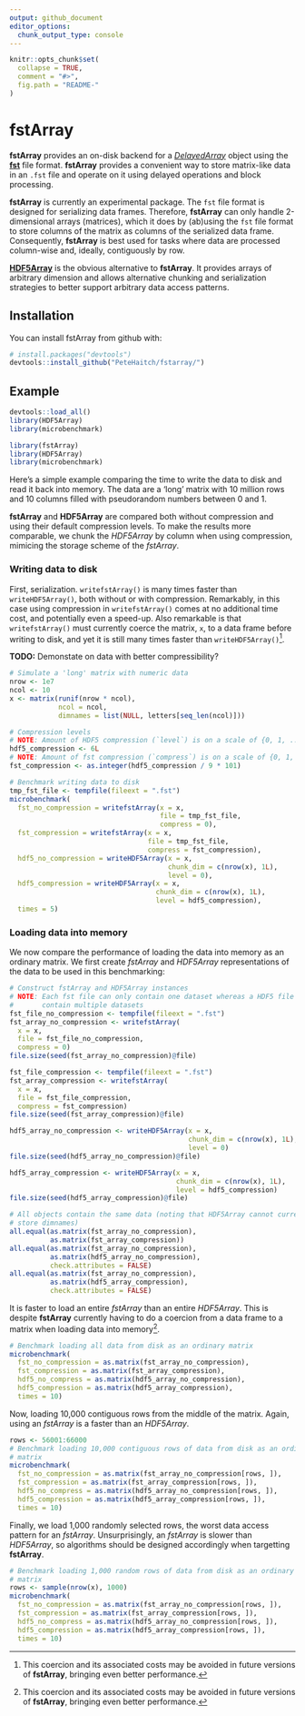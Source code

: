 ```yaml
---
output: github_document
editor_options: 
  chunk_output_type: console
---
```


<!-- README.md is generated from README.Rmd. Please edit that file -->

```r
knitr::opts_chunk$set(
  collapse = TRUE,
  comment = "#>",
  fig.path = "README-"
)
```

# fstArray

**fstArray** provides an on-disk backend for a
[_DelayedArray_](http://bioconductor.org/packages/DelayedArray/) object using 
the [**fst**](https://cran.r-project.org/package=fst) file format. **fstArray** 
provides a convenient way to store matrix-like data in an `.fst` file and 
operate on it using delayed operations and block processing.

**fstArray** is currently an experimental package.  The `fst` file format is 
designed for serializing data frames. Therefore, **fstArray** can only handle 
2-dimensional arrays (matrices), which it does by (ab)using the `fst` file 
format to store columns of the matrix as columns of the serialized data frame. 
Consequently, **fstArray** is best used for tasks where data are processed 
column-wise and, ideally, contiguously by row.

[**HDF5Array**](http://bioconductor.org/packages/HDF5Array/) is the obvious 
alternative to **fstArray**. It provides arrays of arbitrary dimension and 
allows alternative chunking and serialization strategies to better support 
arbitrary data access patterns.

## Installation

You can install fstArray from github with:

```r
# install.packages("devtools")
devtools::install_github("PeteHaitch/fstarray/")
```

## Example

```r
devtools::load_all()
library(HDF5Array)
library(microbenchmark)
```

```r
library(fstArray)
library(HDF5Array)
library(microbenchmark)
```

Here's a simple example comparing the time to write the data to disk and read 
it back into memory. The data are a 'long' matrix with 10 million rows and 
10 columns filled with pseudorandom numbers between 0 and 1.

**fstArray** and **HDF5Array** are compared both without compression and using 
their default compression levels. To make the results more comparable, we chunk 
the *HDF5Array* by column when using compression, mimicing the storage scheme 
of the *fstArray*.

### Writing data to disk

First, serialization. `writefstArray()` is many times faster than 
`writeHDF5Array()`, both without or with compression. Remarkably, in this case 
using compression in `writefstArray()` comes at no additional time cost, and 
potentially even a speed-up. Also remarkable is that `writefstArray()` must currently coerce the matrix, `x`, to a data frame before writing to disk, and 
yet it is still many times faster than `writeHDF5Array()`[^coercion].

[^coercion]: This coercion and its associated costs may be avoided in future versions of **fstArray**, bringing even better performance.

**TODO:** Demonstate on data with better compressibility?

```r
# Simulate a 'long' matrix with numeric data
nrow <- 1e7
ncol <- 10
x <- matrix(runif(nrow * ncol), 
            ncol = ncol, 
            dimnames = list(NULL, letters[seq_len(ncol)]))

# Compression levels
# NOTE: Amount of HDF5 compression (`level`) is on a scale of {0, 1, ..., 9}
hdf5_compression <- 6L
# NOTE: Amount of fst compression (`compress`) is on a scale of {0, 1, ..., 100}
fst_compression <- as.integer(hdf5_compression / 9 * 101)

# Benchmark writing data to disk
tmp_fst_file <- tempfile(fileext = ".fst")
microbenchmark(
  fst_no_compression = writefstArray(x = x, 
                                     file = tmp_fst_file,
                                     compress = 0),
  fst_compression = writefstArray(x = x, 
                                  file = tmp_fst_file,
                                  compress = fst_compression),
  hdf5_no_compression = writeHDF5Array(x = x, 
                                       chunk_dim = c(nrow(x), 1L),
                                       level = 0),
  hdf5_compression = writeHDF5Array(x = x, 
                                    chunk_dim = c(nrow(x), 1L),
                                    level = hdf5_compression),
  times = 5)
```

### Loading data into memory

We now compare the performance of loading the data into memory as an ordinary
matrix. We first create *fstArray* and *HDF5Array* representations of the data
to be used in this benchmarking:

```r
# Construct fstArray and HDF5Array instances
# NOTE: Each fst file can only contain one dataset whereas a HDF5 file can 
#       contain multiple datasets
fst_file_no_compression <- tempfile(fileext = ".fst")
fst_array_no_compression <- writefstArray(
  x = x,
  file = fst_file_no_compression,
  compress = 0)
file.size(seed(fst_array_no_compression)@file)

fst_file_compression <- tempfile(fileext = ".fst")
fst_array_compression <- writefstArray(
  x = x,
  file = fst_file_compression,
  compress = fst_compression)
file.size(seed(fst_array_compression)@file)

hdf5_array_no_compression <- writeHDF5Array(x = x,
                                            chunk_dim = c(nrow(x), 1L),
                                            level = 0)
file.size(seed(hdf5_array_no_compression)@file)

hdf5_array_compression <- writeHDF5Array(x = x,
                                         chunk_dim = c(nrow(x), 1L),
                                         level = hdf5_compression)
file.size(seed(hdf5_array_compression)@file)

# All objects contain the same data (noting that HDF5Array cannot currently 
# store dimnames)
all.equal(as.matrix(fst_array_no_compression), 
          as.matrix(fst_array_compression))
all.equal(as.matrix(fst_array_no_compression), 
          as.matrix(hdf5_array_no_compression),
          check.attributes = FALSE)
all.equal(as.matrix(fst_array_no_compression), 
          as.matrix(hdf5_array_compression),
          check.attributes = FALSE)
```

It is faster to load an entire *fstArray* than an entire *HDF5Array*. This is 
despite **fstArray** currently having to do a coercion from a data frame to a 
matrix when loading data into memory[^coercion].

```r
# Benchmark loading all data from disk as an ordinary matrix
microbenchmark(
  fst_no_compression = as.matrix(fst_array_no_compression),
  fst_compression = as.matrix(fst_array_compression),
  hdf5_no_compress = as.matrix(hdf5_array_no_compression),
  hdf5_compression = as.matrix(hdf5_array_compression),
  times = 10)
```

Now, loading 10,000 contiguous rows from the middle of the matrix. Again, 
using an *fstArray* is a faster than an *HDF5Array*.

```r
rows <- 56001:66000
# Benchmark loading 10,000 contiguous rows of data from disk as an ordinary 
# matrix
microbenchmark(
  fst_no_compression = as.matrix(fst_array_no_compression[rows, ]),
  fst_compression = as.matrix(fst_array_compression[rows, ]),
  hdf5_no_compress = as.matrix(hdf5_array_no_compression[rows, ]),
  hdf5_compression = as.matrix(hdf5_array_compression[rows, ]),
  times = 10)
```

Finally, we load 1,000 randomly selected rows, the worst data access pattern 
for an *fstArray*. Unsurprisingly, an *fstArray* is slower than *HDF5Array*, 
so algorithms should be designed accordingly when targetting **fstArray**.

```r
# Benchmark loading 1,000 random rows of data from disk as an ordinary 
# matrix
rows <- sample(nrow(x), 1000)
microbenchmark(
  fst_no_compression = as.matrix(fst_array_no_compression[rows, ]),
  fst_compression = as.matrix(fst_array_compression[rows, ]),
  hdf5_no_compress = as.matrix(hdf5_array_no_compression[rows, ]),
  hdf5_compression = as.matrix(hdf5_array_compression[rows, ]),
  times = 10)
```
